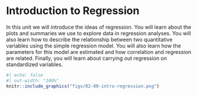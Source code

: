 # Introduction to Regression

In this unit we will introduce the ideas of regression. You will learn about the plots and summaries we use to explore data in regression analyses. You will also learn how to describe the relationship between two quantitative variables using the simple regression model. You will also learn how the parameters for this model are estimated and how correlation and regression are related. Finally, you will learn about carrying out regression on standardized variables.

<!-- Finally you will learn how to carry out statistical inference on the regression parameters. -->


```r
#| echo: false
#| out-width: "100%"
knitr::include_graphics("figs/02-00-intro-regression.png")
```



<br /><br />
